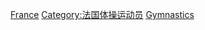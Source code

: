 [[Category:各國奧運體操運動員|France]]
[[Category:法国体操运动员|Category:法国体操运动员]]
[[Category:法国夏季奥运运动员|Gymnastics]]